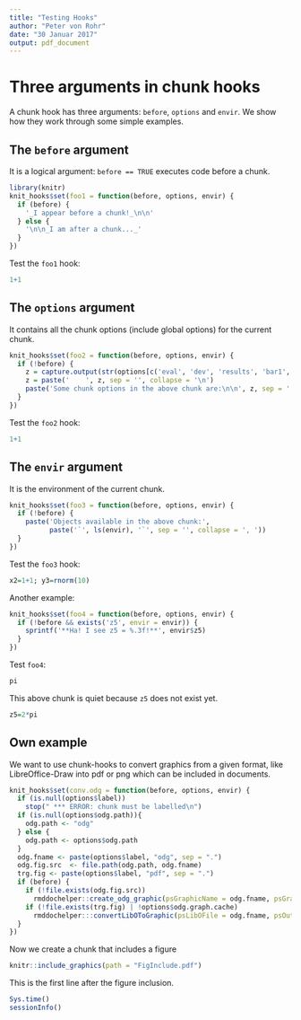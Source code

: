 ---
title: "Testing Hooks"
author: "Peter von Rohr"
date: "30 Januar 2017"
output: pdf_document
---

# Three arguments in chunk hooks

A chunk hook has three arguments: `before`, `options` and `envir`. We show how they work through some simple examples.

## The `before` argument

It is a logical argument: `before == TRUE` executes code before a chunk.

```{r}
library(knitr)
knit_hooks$set(foo1 = function(before, options, envir) {
  if (before) {
    '_I appear before a chunk!_\n\n'
  } else {
    '\n\n_I am after a chunk..._'
  }
})
```

Test the `foo1` hook:

```{r foo1='whatever'}
1+1
```

## The `options` argument

It contains all the chunk options (include global options) for the current chunk.

```{r}
knit_hooks$set(foo2 = function(before, options, envir) {
  if (!before) {
    z = capture.output(str(options[c('eval', 'dev', 'results', 'bar1', 'bar2', 'bar3','label')]))
    z = paste('    ', z, sep = '', collapse = '\n')
    paste('Some chunk options in the above chunk are:\n\n', z, sep = '')
  }
})
```

Test the `foo2` hook:

```{r SpecialFooChunk, foo2='hi', bar1=TRUE, bar2='asdf', bar3=3.14159}
1+1
```

## The `envir` argument

It is the environment of the current chunk.

```{r}
knit_hooks$set(foo3 = function(before, options, envir) {
  if (!before) {
    paste('Objects available in the above chunk:',
          paste('`', ls(envir), '`', sep = '', collapse = ', '))
  }
})
```

Test the `foo3` hook:

```{r foo3=TRUE}
x2=1+1; y3=rnorm(10)
```

Another example:

```{r}
knit_hooks$set(foo4 = function(before, options, envir) {
  if (!before && exists('z5', envir = envir)) {
    sprintf('**Ha! I see z5 = %.3f!**', envir$z5)
  }
})
```

Test `foo4`:

```{r foo4='qwer'}
pi
```

This above chunk is quiet because `z5` does not exist yet.

```{r foo4='asdf'}
z5=2*pi
```


## Own example
We want to use chunk-hooks to convert graphics from a given format, like LibreOffice-Draw into pdf or png which can be included in documents. 

```{r, results='hide'}
knit_hooks$set(conv.odg = function(before, options, envir) {
  if (is.null(options$label))
    stop(" *** ERROR: chunk must be labelled\n")
  if (is.null(options$odg.path)){
    odg.path <- "odg"
  } else {
    odg.path <- options$odg.path
  }
  odg.fname <- paste(options$label, "odg", sep = ".")
  odg.fig.src  <- file.path(odg.path, odg.fname)
  trg.fig <- paste(options$label, "pdf", sep = ".")
  if (before) {
    if (!file.exists(odg.fig.src))
      rmddochelper::create_odg_graphic(psGraphicName = odg.fname, psGraphicPath = odg.path)
    if (!file.exists(trg.fig) | !options$odg.graph.cache)
      rmddochelper:::convertLibOToGraphic(psLibOFile = odg.fname, psOutFormat = "pdf", psLibODir = odg.path)
  }
})
```

Now we create a chunk that includes a figure

```{r FigInclude, conv.odg=TRUE, odg.path="odg", odg.graph.cache=FALSE}
knitr::include_graphics(path = "FigInclude.pdf")
```

This is the first line after the figure inclusion.

```{r}
Sys.time()
sessionInfo()
```

